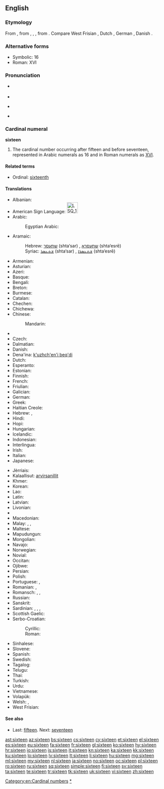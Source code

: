 ==English==

===Etymology===
From {{etyl|enm}}, from {{etyl|ang}} {{term|siextiene|siextīene|lang=ang}}, {{term|sixtene|sixtēne|lang=ang}}, {{term|sixtyne|lang=ang}}, from {{etyl|gem-pro|en}} {{recons|sehstehun|lang=gem-pro}}. Compare West Frisian {{term|sechstjin|lang=fy}}, Dutch {{term|zestien|lang=nl}}, German {{term|sechzehn|lang=de}}, Danish {{term|seksten|lang=da}}.

===Alternative forms===
* Symbolic: 16
* Roman: XVI

===Pronunciation===
* {{qualifier|next word stressed near the first syllable}}
*: {{a|UK|US}} {{IPA|/ˈsɪks.tiːn/}}
* {{audio|en-us-sixteen.ogg|Audio (US)}}
* {{qualifier|next word stressed after the first syllable}}
*: {{a|UK|US}} {{IPA|/ˌsɪksˈtiːn/}}
* {{rhymes|iːn}}

===Cardinal numeral===
'''sixteen'''

# The cardinal number occurring after fifteen and before seventeen, represented in Arabic numerals as 16 and in Roman numerals as [[XVI]].

====Related terms====
* Ordinal: [[sixteenth]]

====Translations====
{{trans-top|cardinal number 16}}
* Albanian: {{t-|sq|gjashtëmbëdhjetë}}
* American Sign Language: [[Image:LSQ 16.jpg|35px]]
* Arabic: {{t-|ar|ستة عشر|alt=سِتَّةَ عَشَرَ|tr=sittata 3ashara}}
*: Egyptian Arabic: {{tø|arz|ستاشر|tr=sittaashar|sc=Arab}}
* Aramaic:
*: Hebrew: [[שתעסר]] (shta‘sar) {{m}}, [[שתעסרא]] (shta‘esrē) {{f}}
*: Syriac: [[ܫܬܥܣܪ]] (shta‘sar) {{m}}, [[ܫܬܥܣܪܐ]] (shta‘esrē) {{f}}
* Armenian: {{t+|hy|տասնվեց|tr=tasnvec'}}
* Asturian: {{t+|ast|dieciséis}}
* Azeri: {{t+|az|on altı}}
* Basque: {{t+|eu|hamasei}}
* Bengali: {{t-|bn|সোলো|tr=sholo}}
* Breton: {{t+|br|c'hwezek}}
* Burmese: {{t-|my|ဆယ့်ခြောက်|tr=hsè.chauk|sc=Mymr}}
* Catalan: {{t+|ca|setze}}
* Chechen: {{tø|ce|ялхитта|tr=yalxitta}}
* Chichewa: {{tø|ny|khumi n'zisanu n'chimodzi}}
* Chinese:
*: Mandarin: {{t|cmn|十六|tr=shíliù}}
* {{trreq|crh}}
* Czech: {{t+|cs|šestnáct}}
* Dalmatian: {{tø|dlm|setco}}
* Danish: {{t+|da|seksten}}
* Dena'ina: [[k'uzhch'en'i beq'di]]
* Dutch: {{t+|nl|zestien|f}}
* Esperanto: {{t-|eo|dek ses}}
* Estonian: {{t+|et|kuusteist}}
* Finnish: {{t+|fi|kuusitoista}}
* French: {{t+|fr|seize}}
* Friulian: {{tø|fur|sedis}}
* Galician: {{t+|gl|dezaseis}}
* German: {{t+|de|sechzehn}}
* Greek: {{t+|el|δεκαέξι|tr=dekaéxi}}
* Haitian Creole: {{tø|ht|sèz}}
* Hebrew: {{t-|he|שש עשרה|alt=שֵׁשׁ־עֶשְׂרֵה|tr=shesh esre|f}} {{qualifier|used in counting}}, {{t-|he|ששה עשר|alt=שִׁשָּׁה־עָשָׂר|tr=shisha asar|m}}
* Hindi: {{t+|hi|सोलह|tr=solah}}
* Hopi: {{tø|hop|pakwt niikyang navay siikya’ta}}
* Hungarian: {{t+|hu|tizenhat}}
* Icelandic: {{t+|is|sextán}}
* Indonesian: {{t+|id|enam belas}}
* Interlingua: {{t-|ia|dece-sex}}
* Irish: {{t+|ga|sé déag}}
* Italian: {{t+|it|sedici|m}}
* Japanese: {{t+|ja|十六|tr=じゅうろく, jū-roku}}
{{trans-mid}}
* Jèrriais: {{tø|roa-jer|seize}}
* Kalaallisut: [[arvirsanillit]]
* Khmer: {{t-|km|ដប់ប្រាំមួយ|tr=dop pram muoy}}
* Korean: {{t+|ko|열여섯|tr=yeolyeoseot}}
* Lao: {{t|lo|ເລກສິບຫົກ|sc=Laoo}}
* Latin: {{t+|la|sedecim|alt=sēdecim}}
* Latvian: {{t+|lv|sešpadsmit}}
* Livonian: {{tø|liv|kūžtuoistõn}}
* {{trreq|lb}}
* Macedonian: {{t-|mk|шеснаесет|tr=šesnáeset}}
* Malay: {{t-|ms|enam belas}}, {{t-|ms|sepuluh enam}}, {{t-|ms|satu puluh enam}}
* Maltese: {{t-|mt|sittax}}
* Mapudungun: {{tø|arn|marikayu}}
* Mongolian: {{t-|mn|арван зургаа‎|sc=Cyrl}}
* Navajo: {{tø|nv|hastą́ʼáadah}}
* Norwegian: {{t+|no|seksten}}
* Novial: {{tø|nov|dek-six}}
* Occitan: {{t+|oc|setze}}
* Ojibwe: {{tø|oj|ashi-ingodwaaswi}}
* Persian: {{t+|fa|شانزده|tr=šânzdah}}
* Polish: {{t+|pl|szesnaście}}
* Portuguese: {{t+|pt|dezasseis}}, {{t+|pt|dezesseis}}
* Romanian: {{t+|ro|șaisprezece}}, {{t-|ro|șaișpe}} {{qualifier|informal}}
* Romansch: {{t-|rm|sedesch}}, {{t-|rm|sedisch}}, {{t-|rm|saidesch}}
* Russian: {{t+|ru|шестнадцать|tr=šestnádtsat’}}
* Sanskrit: {{t-|sa|सोस्दषन्|tr=sódashan}}
* Sardinian: {{t-|sc|sedichi}}, {{t-|sc|seghi}}, {{t-|sc|segi}}, {{t-|sc|seighi}}
* Scottish Gaelic: {{t-|gd|sia}} {{t-|gd|deug}}
* Serbo-Croatian:
*: Cyrillic: {{t-|sh|шеснаест}}
*: Roman: {{t-|sh|šesnaest}}
* Sinhalese: {{t-|si|දහසය|tr=dhahasaya}}
* Slovene: {{t+|sl|šestnajst}}
* Spanish: {{t+|es|dieciséis|m}}
* Swedish: {{t+|sv|sexton}}
* Tagalog: {{t-|tl|labing-anim}}
* Telugu: {{t+|te|పదహారు}}
* Thai: {{t|th|สิบหก|sc=Thai}}
* Turkish: {{t+|tr|on altı}}
* Urdu: {{t-|ur|سولہ|tr=solah}}
* Vietnamese: {{t|vi|mười sáu}}
* Volapük: {{t-|vo|degmäl}}
* Welsh: {{t-|cy|un ar bymtheg}} {{qualifier|vigesimal, traditional}}, {{t+|cy|un deg chwech}} {{qualifier|decimal}}
* West Frisian: {{t+|fy|sechstjin}}
{{trans-bottom}}

====See also====
* Last: [[fifteen]]. Next: [[seventeen]]

[[Category:en:Cardinal numbers]]
[[Category:en:Sixteen|*]]

[[ast:sixteen]]
[[az:sixteen]]
[[bs:sixteen]]
[[cs:sixteen]]
[[cy:sixteen]]
[[et:sixteen]]
[[el:sixteen]]
[[es:sixteen]]
[[eu:sixteen]]
[[fa:sixteen]]
[[fr:sixteen]]
[[gl:sixteen]]
[[ko:sixteen]]
[[hy:sixteen]]
[[hr:sixteen]]
[[io:sixteen]]
[[is:sixteen]]
[[it:sixteen]]
[[kn:sixteen]]
[[ka:sixteen]]
[[kk:sixteen]]
[[ku:sixteen]]
[[lo:sixteen]]
[[lv:sixteen]]
[[lt:sixteen]]
[[li:sixteen]]
[[hu:sixteen]]
[[mg:sixteen]]
[[ml:sixteen]]
[[my:sixteen]]
[[nl:sixteen]]
[[ja:sixteen]]
[[no:sixteen]]
[[oc:sixteen]]
[[pl:sixteen]]
[[ro:sixteen]]
[[ru:sixteen]]
[[sq:sixteen]]
[[simple:sixteen]]
[[fi:sixteen]]
[[sv:sixteen]]
[[ta:sixteen]]
[[te:sixteen]]
[[tr:sixteen]]
[[tk:sixteen]]
[[uk:sixteen]]
[[vi:sixteen]]
[[zh:sixteen]]